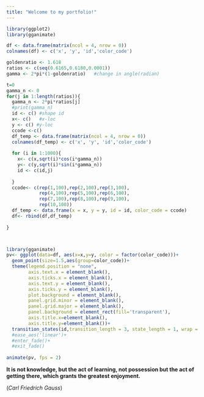 ```yaml
---
title: "Welcome to my portfolio!"
---
```

```r
library(ggplot2)
library(gganimate)
```

```r
df <- data.frame(matrix(ncol = 4, nrow = 0))
colnames(df) <- c('x', 'y', 'id','color_code')

goldenratio <- 1.618
ratios <- c(seq(0.6165,0.6180,0.0001))
gamma <- 2*pi*(1-goldenratio)   #change in angle(radian)

t=0
gamma_n <- 0
for(j in 1:length(ratios)){
  gamma_n <- 2*pi*ratios[j]
  #print(gamma_n)
  id <- c() #shape id
  x<- c()   #x-loc
  y <- c() #y-loc
  ccode <-c()
  df_temp <- data.frame(matrix(ncol = 4, nrow = 0))
  colnames(df_temp) <- c('x', 'y', 'id','color_code') 
  
  for (i in 1:1000){
    x<- c(x,sqrt(i)*cos(i*gamma_n))
    y<- c(y,sqrt(i)*sin(i*gamma_n))
    id <- c(id,j)
    
  }
  ccode<- c(rep(1,100),rep(2,100),rep(3,100),
            rep(4,100),rep(5,100),rep(6,100),
            rep(7,100),rep(8,100),rep(9,100),
            rep(10,100))
  df_temp <- data.frame(x = x, y = y, id = id, color_code = ccode)
  df<- rbind(df,df_temp)
  
}



library(gganimate)
pv<- ggplot(data=df, aes(x=x,y=y, color = factor(color_code)))+
  geom_point(size=1.5,aes(group=color_code))+
  theme(legend.position = "none",
        axis.text.x = element_blank(),
        axis.ticks.x = element_blank(),
        axis.text.y = element_blank(),
        axis.ticks.y = element_blank(),
        plot.background = element_blank(),
        panel.grid.minor = element_blank(),
        panel.grid.major = element_blank(),
        panel.background = element_rect(fill='transparent'),
        axis.title.x=element_blank(),
        axis.title.y=element_blank())+
  transition_states(id,transition_length = 3, state_length = 1, wrap = FALSE)
  #ease_aes('linear')+
  #enter_fade()+
  #exit_fade()
  
animate(pv, fps = 2)

```

**It is not knowledge, but the act of learning, not possession but the act of getting there, which grants the greatest enjoyment.**

(*Carl Friedrich Gauss*)



